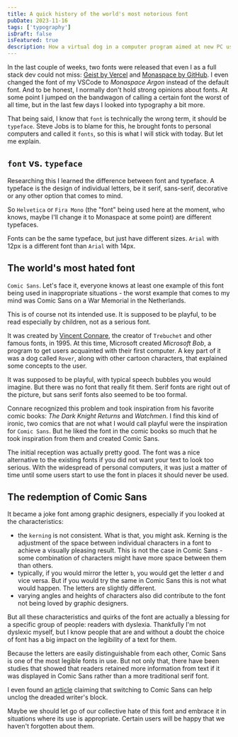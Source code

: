 ```yaml
---
title: A quick history of the world's most notorious font
pubDate: 2023-11-16
tags: ['typography']
isDraft: false
isFeatured: true
description: How a virtual dog in a computer program aimed at new PC users and children changed the world of typography
---
```


In the last couple of weeks, two fonts were released that even I as a full stack dev could not miss: [Geist by Vercel](https://vercel.org/font) and [Monaspace by GitHub](https://monaspace.githubnext.com).
I even changed the font of my VSCode to _Monaspace Argon_ instead of the default font. And to be honest, I normally don't hold strong opinions about fonts. At some point I jumped on the bandwagon of calling a certain font the worst of all time, but in the last few days I looked into typography a bit more.

That being said, I know that `font` is technically the wrong term, it should be `typeface`. Steve Jobs is to blame for this, he brought fonts to personal computers and called it `fonts`, so this is what I will stick with today. But let me explain.

## `font` vs. `typeface`

Researching this I learned the difference between font and typeface. A typeface is the design of individual letters, be it serif, sans-serif, decorative or any other option that comes to mind.

So `Helvetica` or `Fira Mono` (the "font" being used here at the moment, who knows, maybe I'll change it to Monaspace at some point) are different typefaces.

Fonts can be the same typeface, but just have different sizes. `Arial` with 12px is a different font than `Arial` with 14px.

## The world's most hated font

`Comic Sans`. Let's face it, everyone knows at least one example of this font being used in inappropriate situations - the worst example that comes to my mind was Comic Sans on a War Memorial in the Netherlands.

This is of course not its intended use. It is supposed to be playful, to be read especially by children, not as a serious font.

It was created by [Vincent Connare](https://en.wikipedia.org/wiki/Vincent_Connare), the creator of `Trebuchet` and other famous fonts, in 1995. At this time, Microsoft created _Microsoft Bob_, a program to get users acquainted with their first computer. A key part of it was a dog called `Rover`, along with other cartoon characters, that explained some concepts to the user.

It was supposed to be playful, with typical speech bubbles you would imagine. But there was no font that really fit them. Serif fonts are right out of the picture, but sans serif fonts also seemed to be too formal.

Connare recognized this problem and took inspiration from his favorite comic books: _The Dark Knight Returns_ and _Watchmen_. I find this kind of ironic, two comics that are not what I would call playful were the inspiration for `Comic Sans`. But he liked the font in the comic books so much that he took inspiration from them and created Comic Sans.

The initial reception was actually pretty good. The font was a nice alternative to the existing fonts if you did not want your text to look too serious. With the widespread of personal computers, it was just a matter of time until some users start to use the font in places it should never be used.

## The redemption of Comic Sans

It became a joke font among graphic designers, especially if you looked at the characteristics:

- the `kerning` is not consistent. What is that, you might ask. Kerning is the adjustment of the space between individual characters in a font to achieve a visually pleasing result. This is not the case in Comic Sans - some combination of characters might have more space between them than others.
- typically, if you would mirror the letter `b`, you would get the letter `d` and vice versa. But if you would try the same in Comic Sans this is not what would happen. The letters are slightly different.
- varying angles and heights of characters also did contribute to the font not being loved by graphic designers.

But all these characteristics and quirks of the font are actually a blessing for a specific group of people: readers with dyslexia. Thankfully I'm not dyslexic myself, but I know people that are and without a doubt the choice of font has a big impact on the legibility of a text for them.

Because the letters are easily distinguishable from each other, Comic Sans is one of the most legible fonts in use. But not only that, there have been studies that showed that readers retained more information from text if it was displayed in Comic Sans rather than a more traditional serif font.

I even found an [article](https://www.themarysue.com/comic-sans-writing) claiming that switching to Comic Sans can help unclog the dreaded writer's block.

Maybe we should let go of our collective hate of this font and embrace it in situations where its use is appropriate. Certain users will be happy that we haven't forgotten about them.
